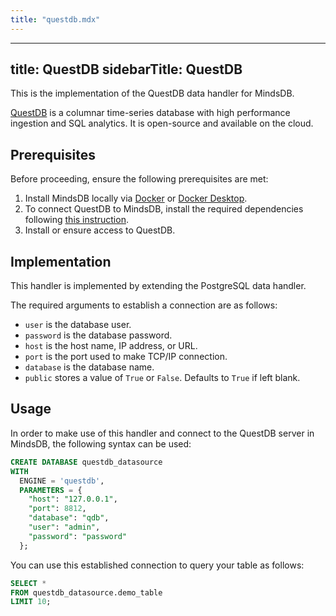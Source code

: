 ```yaml
---
title: "questdb.mdx"
---
```


---
title: QuestDB
sidebarTitle: QuestDB
---

This is the implementation of the QuestDB data handler for MindsDB.

[QuestDB](https://questdb.io/) is a columnar time-series database with high performance ingestion and SQL analytics. It is open-source and available on the cloud.

## Prerequisites

Before proceeding, ensure the following prerequisites are met:

1. Install MindsDB locally via [Docker](/setup/self-hosted/docker) or [Docker Desktop](/setup/self-hosted/docker-desktop).
2. To connect QuestDB to MindsDB, install the required dependencies following [this instruction](/setup/self-hosted/docker#install-dependencies).
3. Install or ensure access to QuestDB.

## Implementation

This handler is implemented by extending the PostgreSQL data handler.

The required arguments to establish a connection are as follows:

* `user` is the database user.
* `password` is the database password.
* `host` is the host name, IP address, or URL.
* `port` is the port used to make TCP/IP connection.
* `database` is the database name.
* `public` stores a value of `True` or `False`. Defaults to `True` if left blank.

## Usage

In order to make use of this handler and connect to the QuestDB server in MindsDB, the following syntax can be used:

```sql
CREATE DATABASE questdb_datasource
WITH
  ENGINE = 'questdb',
  PARAMETERS = {
    "host": "127.0.0.1",
    "port": 8812,
    "database": "qdb",
    "user": "admin",
    "password": "password"
  };
```

You can use this established connection to query your table as follows:

```sql
SELECT *
FROM questdb_datasource.demo_table
LIMIT 10;
```
